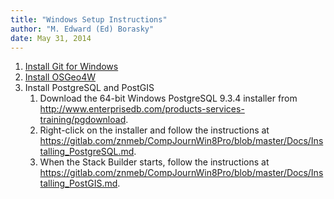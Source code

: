 ```yaml
---
title: "Windows Setup Instructions"
author: "M. Edward (Ed) Borasky"
date: May 31, 2014
---
```


1. [Install Git for Windows](https://gitlab.com/znmeb/CompJournWin8Pro/blob/master/Docs/Installing_Git_for_Windows.md)
1. [Install OSGeo4W](https://gitlab.com/znmeb/CompJournWin8Pro/blob/master/Docs/Installing_OSGeo4W.md)
1. Install PostgreSQL and PostGIS
    1. Download the 64-bit Windows PostgreSQL 9.3.4 installer from <http://www.enterprisedb.com/products-services-training/pgdownload>.
    2. Right-click on the installer and follow the instructions at <https://gitlab.com/znmeb/CompJournWin8Pro/blob/master/Docs/Installing_PostgreSQL.md>.
    3. When the Stack Builder starts, follow the instructions at <https://gitlab.com/znmeb/CompJournWin8Pro/blob/master/Docs/Installing_PostGIS.md>.
